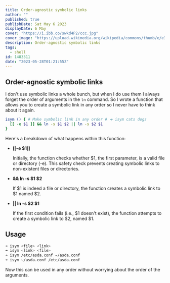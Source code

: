 ```yaml
---
title: Order-agnostic symbolic links
author: ""
published: true
publishDate: Sat May 6 2023
displayDate: 6 May
cover: "https://i.ibb.co/swkd4P2/ccc.jpg"
cover_image: "https://upload.wikimedia.org/wikipedia/commons/thumb/e/e3/Sarajevo_City_Panorama.JPG/2560px-Sarajevo_City_Panorama.JPG"
description: Order-agnostic symbolic links
tags:
  - shell
id: 1483311
date: "2023-05-28T01:21:55Z"
---
```


## Order-agnostic symbolic links

I don't use symbolic links a whole bunch, but when I do use them I always forget the order of arguments in the `ln` command. So I wrote a function that allows you to create a symbolic link in any order so I never have to think about it again.

```bash
isym () { # Make symbolic link in any order # ➜ isym cats dogs
  [[ -e $1 ]] && ln -s $1 $2 || ln -s $2 $1
}
```

Here's a breakdown of what happens within this function:

- **[[-e $1]]**

  Initially, the function checks whether $1, the first parameter, is a valid file or directory (-e). This safety check prevents creating symbolic links to non-existent files or directories.

- **&& ln -s $1 $2**

  If $1 is indeed a file or directory, the function creates a symbolic link to $1 named $2.

- **|| ln -s $2 $1**

  If the first condition fails (i.e., $1 doesn't exist), the function attempts to create a symbolic link to $2, named $1.

## Usage

```bash
➜ isym <file> <link>
➜ isym <link> <file>
➜ isym /etc/asda.conf ~/asda.conf
➜ isym ~/asda.conf /etc/asda.conf
```

Now this can be used in any order without worrying about the order of the arguments.
